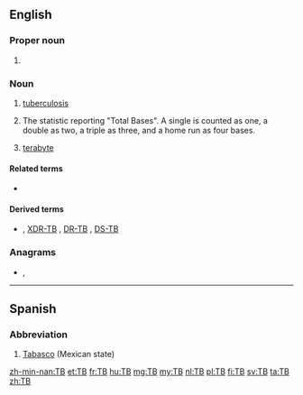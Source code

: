 {{also|tb|Tb|ТВ}}
==English==

===Proper noun===
{{en-proper-noun}}

# {{label|en|sports}} {{abbreviation of|lang=en|Tampa Bay}} {{gloss|a city in Florida}}

===Noun===
{{en-noun|~}}

# {{lb|en|pathology}} [[tuberculosis]]
# {{lb|en|baseball}} The statistic reporting "Total Bases". A single is counted as one, a double as two, a triple as three, and a home run as four bases.
# {{lb|en|electronics|computing}} [[terabyte]]

====Related terms====
* {{sense|pathology}} {{l|en|Mtb}}

====Derived terms====
* {{sense|pathology}} {{l|en|MDR-TB}} , [[XDR-TB]] , [[DR-TB]] , [[DS-TB]]

===Anagrams===
* {{l|en|BT}}, {{l|en|bt}}

----

==Spanish==

===Abbreviation===
{{rfc-header|Abbreviation}}
{{head|es|abbreviation}}

# [[Tabasco]] (Mexican state)

[[zh-min-nan:TB]]
[[et:TB]]
[[fr:TB]]
[[hu:TB]]
[[mg:TB]]
[[my:TB]]
[[nl:TB]]
[[pl:TB]]
[[fi:TB]]
[[sv:TB]]
[[ta:TB]]
[[zh:TB]]